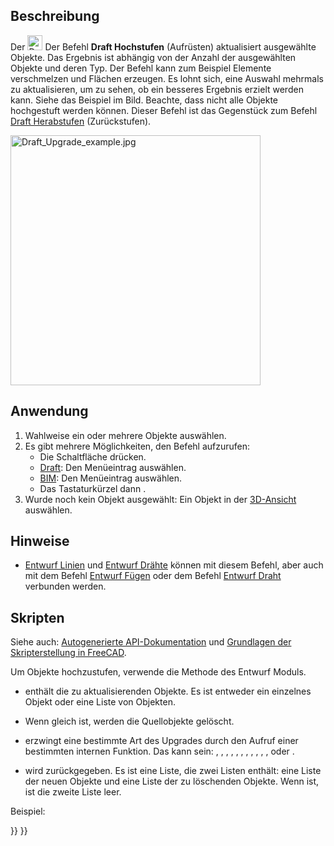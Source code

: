<languages/>

{{Docnav/de
|[[Draft_Split/de|Teilen]]
|[[Draft_Downgrade/de|Herabstufen]]
|[[Draft_Workbench/de|Draft]]
|IconL=Draft_Split.svg
|IconR=Draft_Downgrade.svg
|IconC=Workbench_Draft.svg
}}

{{GuiCommand/de
|Name=Draft Upgrade
|Name/de=Draft Hochstufen
|MenuLocation=Änderung → Hochstufen<br>Bearbeiten → Hochstufen
|Workbenches=[[Draft_Workbench/de|Draft]], [[BIM_Workbench/de|BIM]]
|Shortcut={{KEY|U}} {{KEY|P}}
|SeeAlso=[[Draft_Downgrade/de|Draft Herabstufen]]
}}

<span id="Description"></span>
==Beschreibung==

Der [[Image:Draft_Upgrade.svg|24px]] Der Befehl '''Draft Hochstufen''' (Aufrüsten) aktualisiert ausgewählte Objekte. Das Ergebnis ist abhängig von der Anzahl der ausgewählten Objekte und deren Typ. Der Befehl kann zum Beispiel Elemente verschmelzen und Flächen erzeugen. Es lohnt sich, eine Auswahl mehrmals zu aktualisieren, um zu sehen, ob ein besseres Ergebnis erzielt werden kann. Siehe das Beispiel im Bild. Beachte, dass nicht alle Objekte hochgestuft werden können. Dieser Befehl ist das Gegenstück zum Befehl [[Draft_Downgrade/de|Draft Herabstufen]] (Zurückstufen).

[[Image:Draft_Upgrade_example.jpg|400px]]
{{Caption|Ein offener nicht editierbarer Draht wird zu einem geschlossenen Draht und dann zu einer Fläche hochgestuft. Ein geschlossener, nicht editierbarer quadratischer Draht wird ebenfalls zu einer Fläche hochgestuft. Die beiden Flächen werden dann hochgestuft, um einen Verbund zu erstellen, der schließlich zu einem einzelnen bearbeitbaren Entwurf Draht hochgestuft wird.}}

<span id="Usage"></span>
==Anwendung==

# Wahlweise ein oder mehrere Objekte auswählen.
# Es gibt mehrere Möglichkeiten, den Befehl aufzurufen:
#* Die Schaltfläche {{Button|[[Image:Draft_Upgrade.svg|16px]] [[Draft_Upgrade/de|Hochstufen]]}} drücken.
#* [[Draft_Workbench|Draft]]: Den Menüeintrag {{MenuCommand|Änderung → [[Image:Draft_Upgrade.svg|16px]] Hochstufen}} auswählen.
#* [[BIM_Workbench|BIM]]: Den Menüeintrag {{MenuCommand|Bearbeiten → [[Image:Draft_Upgrade.svg|16px]] Hochstufen}} auswählen.
#* Das Tastaturkürzel {{KEY|U}} dann {{KEY|P}}.
# Wurde noch kein Objekt ausgewählt: Ein Objekt in der [[3D_view/de|3D-Ansicht]] auswählen.

<span id="Notes"></span>
==Hinweise==

* [[Draft_Line/de|Entwurf Linien]] und [[Draft_Wire/de|Entwurf Drähte]] können mit diesem Befehl, aber auch mit dem Befehl [[Draft_Join/de|Entwurf Fügen]] oder dem Befehl [[Draft_Wire/de|Entwurf Draht]] verbunden werden.

<span id="Scripting"></span>
==Skripten==

Siehe auch: [https://freecad.github.io/SourceDoc/ Autogenerierte API-Dokumentation] und [[FreeCAD_Scripting_Basics/de|Grundlagen der Skripterstellung in FreeCAD]].

Um Objekte hochzustufen, verwende die {{incode|upgrade}} Methode des Entwurf Moduls.

{{Code|code=
upgrade_list = upgrade(objects, delete=False, force=None)
}}

* {{incode|objects}} enthält die zu aktualisierenden Objekte. Es ist entweder ein einzelnes Objekt oder eine Liste von Objekten.
* Wenn {{incode|delete}} gleich {{incode|True}} ist, werden die Quellobjekte gelöscht.
* {{incode|force}} erzwingt eine bestimmte Art des Upgrades durch den Aufruf einer bestimmten internen Funktion. Das kann sein: {{incode|"makeCompound"}}, {{incode|"closeGroupWires"}}, {{incode|"makeSolid"}}, {{incode|"closeWire"}}, {{incode|"turnToParts"}}, {{incode|"makeFusion"}}, {{incode|"makeShell"}}, {{incode|"makeFaces"}}, {{incode|"draftify"}}, {{incode|"joinFaces"}}, {{incode|"makeSketchFace"}}, {{incode|"makeWires"}} oder {{incode|"turnToLine"}}.
* {{incode|upgrade_list}} wird zurückgegeben. Es ist eine Liste, die zwei Listen enthält: eine Liste der neuen Objekte und eine Liste der zu löschenden Objekte. Wenn {{incode|delete}} {{incode|True}} ist, ist die zweite Liste leer.

Beispiel:

{{Code|code=
import FreeCAD as App
import Draft

doc = App.newDocument()

circle = Draft.make_circle(1000)
rectangle = Draft.make_rectangle(2000, 800)
doc.recompute()

add_list1, delete_list1 = Draft.upgrade([circle, rectangle], delete=False)

line1 = Draft.make_line(App.Vector(2000, 0, 0), App.Vector(2500, 1500, 0))
line2 = Draft.make_line(App.Vector(2500, 1500, 0), App.Vector(3000, -1000, 0))
doc.recompute()

add_list2, delete_list2 = Draft.upgrade([line1, line2], delete=False)

simple_wire = add_list2[0]
add_list3, delete_list3 = Draft.upgrade(simple_wire, delete=False)

closed_wire = add_list3[0]
add_list4, delete_list4 = Draft.upgrade(closed_wire, delete=False)

face = add_list4[0]
add_list5, delete_list5 = Draft.upgrade(face, delete=False)

doc.recompute()
}}


{{Docnav/de
|[[Draft_Split/de|Teilen]]
|[[Draft_Downgrade/de|Herabstufen]]
|[[Draft_Workbench/de|Entwurf]]
|IconL=Draft_Split.svg
|IconR=Draft_Downgrade.svg
|IconC=Workbench_Draft.svg
}}

{{Draft Tools navi{{#translation:}}}}
{{Userdocnavi{{#translation:}}}}